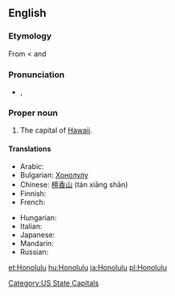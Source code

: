 ==English==

===Etymology===
From {{etyl|haw}} {{term|Honolulu|lang=haw}} < {{term|hono||bay|lang=haw}} and {{term|lulu||shelter|lang=haw}}

===Pronunciation===
* {{a|UK}} {{IPA|/ˈhɒn.ə.luː.luː/}}, {{SAMPA|/"hQn.@.lu:.lu:/}}

===Proper noun===
{{en-proper noun}}

# The capital of [[Hawaii]].

====Translations====
{{trans-top|the capital of Hawaii}}
* Arabic: {{t|ar|هونولولو|m|tr=hunuluulu|sc=Arab}}
* Bulgarian: [[Хонолулу]]
* Chinese: [[檀香山]] (tán xiāng shān)
* Finnish: {{t-|fi|Honolulu}}
* French: {{t-|fr|Honolulu}}
{{trans-mid}}
* Hungarian: {{t+|hu|Honolulu}}
* Italian: {{t-|it|Honolulu|f}}
* Japanese: {{t|ja|ホノルル|tr=Honoruru|sc=Jpan}}
* Mandarin: {{t|zh|檀香山|tr=Tánxiāngshān|sc=Hani}}
* Russian: {{t|ru|Гонолулу|m|tr=Gonolúlu|sc=Cyrl}}
{{trans-bottom}}

[[Category:US State Capitals]]

[[et:Honolulu]]
[[hu:Honolulu]]
[[ja:Honolulu]]
[[pl:Honolulu]]